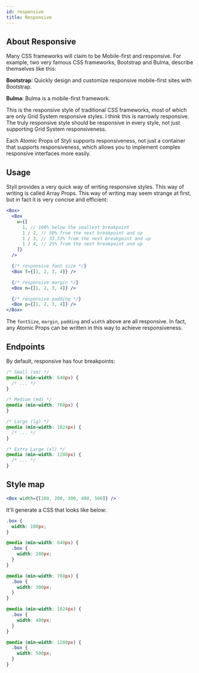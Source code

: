 ```yaml
---
id: responsive
title: Responsive
---
```


## About Responsive

Many CSS frameworks will claim to be Mobile-first and responsive. For example, two very famous CSS frameworks, Bootstrap and Bulma, describe themselves like this:

**Bootstrap**: Quickly design and customize responsive mobile-first sites with Bootstrap.

**Bulma**: Bulma is a mobile-first framework.

This is the responsive style of traditional CSS frameworks, most of which are only Grid System responsive styles. I think this is narrowly responsive. The truly responsive style should be responsive in every style, not just supporting Grid System responsiveness.

Each Atomic Props of Styli supports responsiveness, not just a container that supports responsiveness, which allows you to implement complex responsive interfaces more easily.

## Usage

Styli provides a very quick way of writing responsive styles. This way of writing is called Array Props. This way of writing may seem strange at first, but in fact it is very concise and efficient:

```jsx
<Box>
  <Box
    w={[
      1, // 100% below the smallest breakpoint
      1 / 2, // 50% from the next breakpoint and up
      1 / 3, // 33.33% from the next breakpoint and up
      1 / 4, // 25% from the next breakpoint and up
    ]}
  />

  {/* responsive font size */}
  <Box f={[1, 2, 3, 4]} />

  {/* responsive margin */}
  <Box m={[1, 2, 3, 4]} />

  {/* responsive padding */}
  <Box p={[1, 2, 3, 4]} />
</Box>
```

The `fontSize`, `margin`, `padding` and `width` above are all responsive. In fact, any Atomic Props can be written in this way to achieve responsiveness.

## Endpoints

By default, responsive has four breakpoints:

```css
/* Small (sm) */
@media (min-width: 640px) {
  /* ... */
}

/* Medium (md) */
@media (min-width: 768px) {
}

/* Large (lg) */
@media (min-width: 1024px) {
  /* ... */
}

/* Extra Large (xl) */
@media (min-width: 1280px) {
  /* ... */
}
```

## Style map

```jsx
<Box width={[100, 200, 300, 400, 500]} />
```

It'll generate a CSS that looks like below:

```css
.box {
  width: 100px;
}

@media (min-width: 640px) {
  .box {
    width: 200px;
  }
}

@media (min-width: 768px) {
  .box {
    width: 300px;
  }
}

@media (min-width: 1024px) {
  .box {
    width: 400px;
  }
}

@media (min-width: 1280px) {
  .box {
    width: 500px;
  }
}
```
